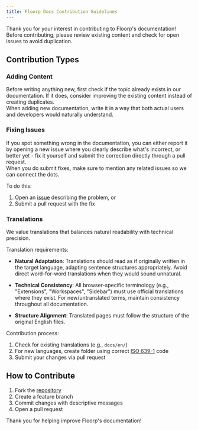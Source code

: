 ```yaml
---
title: Floorp Docs Contribution Guidelines
---
```


Thank you for your interest in contributing to Floorp's documentation!\
 Before contributing, please review existing content and check for open issues to avoid duplication.

## Contribution Types

### Adding Content
Before writing anything new, first check if the topic already exists in our documentation. If it does, consider improving the existing content instead of creating duplicates.\
When adding new documentation, write it in a way that both actual users and developers would naturally understand.

### Fixing Issues
If you spot something wrong in the documentation, you can either report it by opening a new issue where you clearly describe what's incorrect, or better yet - fix it yourself and submit the correction directly through a pull request.\
When you do submit fixes, make sure to mention any related issues so we can connect the dots.

To do this:
1. Open an [issue](https://github.com/Floorp-Projects/floorp-docs-neo/issues/new/choose) describing the problem, or
2. Submit a pull request with the fix

### Translations
We value translations that balances natural readability with technical precision.

Translation requirements:
- **Natural Adaptation**: Translations should read as if originally written in the target language, adapting sentence structures appropriately. Avoid direct word-for-word translations when they would sound unnatural.

- **Technical Consistency**: All browser-specific terminology (e.g., "Extensions", "Workspaces", "Sidebar") must use official translations where they exist. For new/untranslated terms, maintain consistency throughout all documentation.

- **Structure Alignment**: Translated pages must follow the structure of the original English files.


Contribution process:
1. Check for existing translations (e.g., `docs/en/`)
2. For new languages, create folder using correct [ISO 639-1](https://simple.wikipedia.org/wiki/ISO_639-1) code
3. Submit your changes via pull request

## How to Contribute
1. Fork the [repository](https://github.com/Floorp-Projects/floorp-docs-neo)
2. Create a feature branch
3. Commit changes with descriptive messages
4. Open a pull request

Thank you for helping improve Floorp's documentation!
